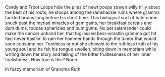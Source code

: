 Candy and Froot Loops hide the piles of newt poops strewn willy nilly about the best of his roots; he stoops among the ramshackle ruins where gramms tackled bruins long before his short time. This biological sort of hate crime snuck past the myriad miracles of gam gams, her breakfast cereals and dum dums, toucas sphericles and bum gums.  No pet salamander could make the cancer unhand her, that big-assed bear-wrastlin gramma got hit fast never hastlin' to ram her hammer hands through the tumor that would soon consume her.  Toothless or not she chewed to the ruthless truth of his young soul and he felt his tongue swollen, biting down in memoriam while writing down her story and telling of the bitter fruitlessness of her inner foolishness.  How true is this? None.

In fuzzy memoriam of Grandma Ruth